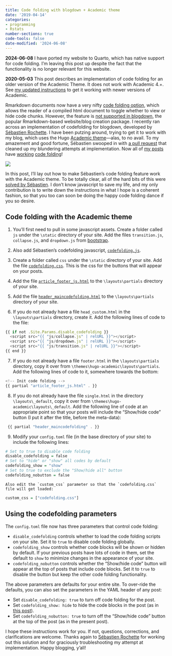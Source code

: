 ```yaml
---
title: Code folding with blogdown + Academic theme
date: '2019-04-14'
categories:
- programming
- Rstats
number-sections: true
code-tools: false
date-modified: '2024-06-08'
---
```


::: callout-important
**2024-06-08** I have ported my website to Quarto, which has native support for code folding. I'm leaving this post up despite the fact that the functionality is no longer relevant for this website.

**2020-05-03** This post describes an implementation of code folding for an older version of the Academic Theme. It does not work with Academic 4.+. See [my updated instructions](/posts/code-folding-update/) to get it working with newer versions of Academic.
:::

Rmarkdown documents now have a very nifty [code folding option](https://bookdown.org/yihui/rmarkdown/html-document.html#code-folding), which allows the reader of a compiled html document to toggle whether to view or hide code chunks. However, the feature is [not supported in blogdown](https://github.com/rstudio/blogdown/issues/214), the popular Rmarkdown-based website/blog creation package. I recently ran across an implementation of codefolding for blogdown, developed by [Sébastien Rochette](https://statnmap.com/2017-11-13-enable-code-folding-in-bookdown-and-blogdown/). I have been putzing around, trying to get it to work with my blog, which uses the Hugo [Academic theme](https://sourcethemes.com/academic/)---alas, to no avail. To my amazement and good fortune, Sébastien swooped in with [a pull request](https://github.com/jepusto/jepusto.com/pull/9) that cleaned up my blundering attempts at implementation. Now all of [my posts](/posts/package-downloads) have [working](/posts/handmade-clubSandwich) [code folding](/posts/effective-sample-size-aggregation)!

![](https://media.giphy.com/media/mIZ9rPeMKefm0/giphy.gif)

In this post, I'll lay out how to make Sébastien's code folding feature work with the Academic theme. To be totally clear, all of the hard bits of this were [solved by Sébastien](https://statnmap.com/2017-11-13-enable-code-folding-in-bookdown-and-blogdown/). I don't know javascript to save my life, and my only contribution is to write down the instructions in what I hope is a coherent fashion, so that you too can soon be doing the happy code folding dance if you so desire.

## Code folding with the Academic theme

1.  You'll first need to pull in some javascript assets. Create a folder called `js` under the `\static` directory of your site. Add the files `transition.js`, `collapse.js`, and `dropdown.js` from [bootstrap](https://github.com/twbs/bootstrap/tree/v3.3.7/js).

2.  Also add Sébastien's codefolding javascript, [`codefolding.js`](/files/_codefolding/codefolding.js).

3.  Create a folder called `css` under the `\static` directory of your site. Add the file [`codefolding.css`](/files/_codefolding/codefolding.css). This is the css for the buttons that will appear on your posts.

4.  Add the file [`article_footer_js.html`](/files/_codefolding/article_footer_js.html) to the `\layouts\partials` directory of your site.

5.  Add the file [`header_maincodefolding.html`](/files/_codefolding/header_maincodefolding.html) to the `\layouts\partials` directory of your site.

6.  If you do not already have a file `head_custom.html` in the `\layouts\partials` directory, create it. Add the following lines of code to the file:

```js
{{ if not .Site.Params.disable_codefolding }}
  <script src="{{ "js/collapse.js" | relURL }}"></script>
  <script src="{{ "js/dropdown.js" | relURL }}"></script>
  <script src="{{ "js/transition.js" | relURL }}"></script>
{{ end }}
```

7.  If you do not already have a file `footer.html` in the `\layouts\partials` directory, copy it over from `\themes\hugo-academic\layouts\partials`. Add the following lines of code to it, somewhere towards the bottom:

```js
<!-- Init code folding -->
{{ partial "article_footer_js.html" . }}
```

8.  If you do not already have the file `single.html` in the directory `\layouts\_default`, copy it over from `\themes\hugo-academic\layouts\_default`. Add the following line of code at an appropriate point so that your posts will include the "Show/hide code" button (I put it after the title, before the meta-data):

```js
 {{ partial "header_maincodefolding" . }}
```

9.  Modify your `config.toml` file (in the base directory of your site) to include the following lines:

```r
# Set to true to disable code folding
disable_codefolding = false
# Set to "hide" or "show" all codes by default
codefolding_show = "show"
# Set to true to exclude the "Show/hide all" button
codefolding_nobutton = false
```

    Also edit the `custom_css` parameter so that the `codefolding.css` file will get loaded:

```r
custom_css = ["codefolding.css"]
```

## Using the codefolding parameters

The `config.toml` file now has three parameters that control code folding:

-   `disable_codefolding` controls whether to load the code folding scripts on your site. Set it to `true` to disable code folding globally.
-   `codefolding_show` controls whether code blocks will be shown or hidden by default. If your previous posts have lots of code in them, set the default to `show` to minimize changes in the appearance of your site.
-   `codefolding_nobutton` controls whether the "Show/hide code" button will appear at the top of posts that include code blocks. Set it to `true` to disable the button but keep the other code folding functionality.

The above parameters are defaults for your entire site. To over-ride the defaults, you can also set the parameters in the YAML header of any post:

-   Set `disable_codefolding: true` to turn off code folding for the post.
-   Set `codefolding_show: hide` to hide the code blocks in the post (as in [this post](/posts/package-downloads/)).
-   Set `codefolding_nobutton: true` to turn off the "Show/hide code" button at the top of the post (as in the present post).

I hope these instructions work for you. If not, questions, corrections, and clarifications are welcome. Thanks again to [Sébastien Rochette](https://statnmap.com/) for working out this solution and for graciously troubleshooting my attempt at implementation. Happy blogging, y'all!
